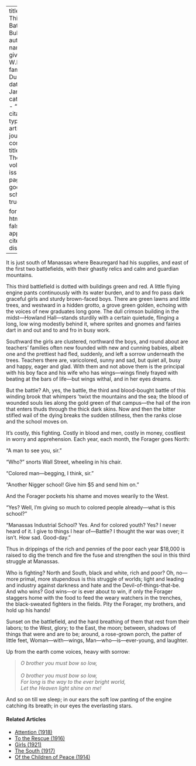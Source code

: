 
---
title: 'The Third Battle of Bull Run'
author:
  - name:
      given: W.E.B.
      family: Du Bois
date: Jan. 1912
categories: 
  - ""
citation: 
  type: article-journal
  container-title: The Crisis
  volume: 4
  issue: 3
  page: 132
google-scholar: true

format:
  html:
    toc: false
    appendix-cite-as: display
---



It is just south of Manassas where Beauregard had his supplies, and east of the first two battlefields, with their ghastly relics and calm and guardian mountains.

This third battlefield is dotted with buildings green and red. A little flying engine pants continuously with its water burden, and to and fro pass dark graceful girls and sturdy brown-faced boys. There are green lawns and little trees, and westward in a hidden grotto, a grove green golden, echoing with the voices of new graduates long gone. The dull crimson building in the midst—Howland Hall—stands sturdily with a certain quietude, flinging a long, low wing modestly behind it, where sprites and gnomes and fairies dart in and out and to and fro in busy work.

Southward the girls are clustered, northward the boys, and round about are teachers' families often new founded with new and cunning babies, albeit one and the prettiest had fled, suddenly, and left a sorrow underneath the trees. Teachers there are, varicolored, sunny and sad, but quiet all, busy and happy, eager and glad. With them and not above them is the principal with his boy face and his wife who has wings—wings finely frayed with beating at the bars of life—but wings withal, and in her eyes dreams.

But the battle? Ah, yes, the battle, the third and blood-bought battle of this winding brook that whimpers &rsquo;twixt the mountains and the sea; the blood of wounded souls lies along the gold green of that campus—the hail of the iron that enters thuds through the thick dark skins. Now and then the bitter stifled wail of the dying breaks the sudden stillness, then the ranks close and the school moves on.

It's costly, this fighting. Costly in blood and men, costly in money, costliest in worry and apprehension. Each year, each month, the Forager goes North:

"A man to see you, sir."

"Who?" snorts Wall Street, wheeling in his chair.

"Colored man—begging, I think, sir."

"Another Nigger school! Give him $5 and send him on."

And the Forager pockets his shame and moves wearily to the West.

"Yes? Well, I'm giving so much to colored people already---what is this school?"

"Manassas Industrial School? Yes. And for colored youth? Yes? I never heard of it. I give to things I hear of—Battle? I thought the war was over; it isn't. How sad. Good-day."

Thus in drippings of the rich and pennies of the poor each year $18,000 is raised to dig the trench and fire the fuse and strengthen the soul in this third struggle at Manassas.

Who is fighting? North and South, black and white, rich and poor? Oh, no—more primal, more stupendous is this struggle of worlds; light and leading and industry against darkness and hate and the Devil-of-things-that-be. And who wins? God wins—or is ever about to win, if only the Forager staggers home with the food to feed the weary watchers in the trenches, the black-sweated fighters in the fields. Pity the Forager, my brothers, and hold up his hands!

Sunset on the battlefield, and the hard breathing of them that rest from their labors; to the West, glory; to the East, the moon; between, shadows of things that were and are to be; around, a rose-grown porch, the patter of little feet, Woman---with---wings, Man---who---is---ever-young, and laughter.

Up from the earth come voices, heavy with sorrow:

> *O brother you must bow so low,*    
> &nbsp;    
> *O brother you must bow so low,*
> &nbsp;    
> *For long is the way to the ever bright world,*
> &nbsp;    
> *Let the Heaven light shine on me!*

And so on till we sleep; in our ears the soft low panting of the engine catching its breath; in our eyes the everlasting stars.

<!-- Similar articles start here -->
<div  class="clear-wrap"></div>

#### Related Articles

* [Attention (1918)](/Volumes/15/06/attention.html)
* [To the Rescue (1916)](/Volumes/12/01/rescue.html)
* [Girls (1921)](/Volumes/22/05/girls.html)
* [The South (1917)](/Volumes/13/06/south.html)
* [Of the Children of Peace (1914)](/Volumes/08/06/of_children_of_peace.html)

<!-- Similar articles end here -->